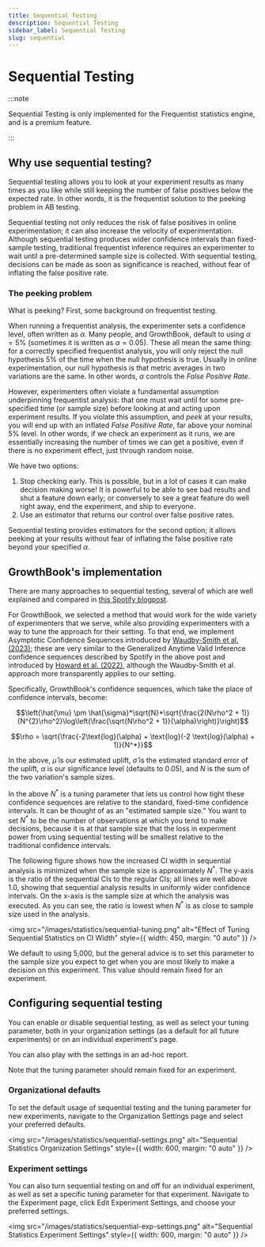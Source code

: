 ```yaml
---
title: Sequential Testing
description: Sequential Testing
sidebar_label: Sequential Testing
slug: sequential
---
```


# Sequential Testing

:::note

Sequential Testing is only implemented for the Frequentist statistics engine, and is a premium feature.

:::

## Why use sequential testing?

Sequential testing allows you to look at your experiment results as many times as you like while still keeping the number of false positives below the expected rate. In other words, it is the frequentist solution to the peeking problem in AB testing.

Sequential testing not only reduces the risk of false positives in online experimentation; it can also increase the velocity of experimentation. Although sequential testing produces wider confidence intervals than fixed-sample testing, traditional frequentist inference requires an experimenter to wait until a pre-determined sample size is collected. With sequential testing, decisions can be made as soon as significance is reached, without fear of inflating the false positive rate.

### The peeking problem

What is peeking? First, some background on frequentist testing.

When running a frequentist analysis, the experimenter sets a confidence level, often written as $\alpha$. Many people, and GrowthBook, default to using $\alpha = 5\%$ (sometimes it is written as $\alpha = 0.05$). These all mean the same thing: for a correctly specified frequentist analysis, you will only reject the null hypothesis 5% of the time when the null hypothesis is true. Usually in online experimentation, our null hypothesis is that metric averages in two variations are the same. In other words, $\alpha$ controls the _False Positive Rate_.

However, experimenters often violate a fundamental assumption underpinning frequentist analysis: that one must wait until for some pre-specified time (or sample size) before looking at and acting upon experiment results. If you violate this assumption, and _peek_ at your results, you will end up with an inflated _False Positive Rate_, far above your nominal 5% level. In other words, if we check an experiment as it runs, we are essentially increasing the number of times we can get a positive, even if there is no experiment effect, just through random noise.

We have two options:

1. Stop checking early. This is possible, but in a lot of cases it can make decision making worse! It is powerful to be able to see bad results and shut a feature down early; or conversely to see a great feature do well right away, end the experiment, and ship to everyone.
2. Use an estimator that returns our control over false positive rates.

Sequential testing provides estimators for the second option; it allows peeking at your results without fear of inflating the false positive rate beyond your specified $\alpha$.

## GrowthBook's implementation

There are many approaches to sequential testing, several of which are well explained and compared in [this Spotify blogpost](https://engineering.atspotify.com/2023/03/choosing-sequential-testing-framework-comparisons-and-discussions/).

For GrowthBook, we selected a method that would work for the wide variety of experimenters that we serve, while also providing experimenters with a way to tune the approach for their setting. To that end, we implement Asymptotic Confidence Sequences introduced by [Waudby-Smith et al. (2023)](https://arxiv.org/pdf/2103.06476v7.pdf); these are very similar to the Generalized Anytime Valid Inference confidence sequences described by Spotify in the above post and introduced by [Howard et al. (2022)](https://arxiv.org/pdf/1810.08240.pdf), although the Waudby-Smith et al. approach more transparently applies to our setting.

Specifically, GrowthBook's confidence sequences, which take the place of confidence intervals, become:

$$\left(\hat{\mu} \pm \hat{\sigma}*\sqrt{N}*\sqrt{\frac{2(N\rho^2 + 1)}{N^{2}\rho^2}\log\left(\frac{\sqrt{N\rho^2 + 1}}{\alpha}\right)}\right)$$

$$\rho = \sqrt{\frac{-2\text{log}(\alpha) + \text{log}(-2 \text{log}(\alpha) + 1)}{N^*}}$$

In the above, $\hat{\mu}$ is our estimated uplift, $\hat{\sigma}$ is the estimated standard error of the uplift, $\alpha$ is our significance level (defaults to 0.05), and $N$ is the sum of the two variation's sample sizes.

In the above $N^*$ is a tuning parameter that lets us control how tight these confidence sequences are relative to the standard, fixed-time confidence intervals. It can be thought of as an "estimated sample size." You want to set $N^*$ to be the number of observations at which you tend to make decisions, because it is at that sample size that the loss in experiment power from using sequential testing will be smallest relative to the traditional confidence intervals.

The following figure shows how the increased CI width in sequential analysis is minimized when the sample size is approximately $N^*$. The y-axis is the ratio of the sequential CIs to the regular CIs; all lines are well above 1.0, showing that sequential analysis results in uniformly wider confidence intervals. On the x-axis is the sample size at which the analysis was executed. As you can see, the ratio is lowest when $N^*$ is as close to sample size used in the analysis.

<img
  src="/images/statistics/sequential-tuning.png"
  alt="Effect of Tuning Sequential Statistics on CI Width"
  style={{ width: 450, margin: "0 auto" }}
/>

We default to using 5,000, but the general advice is to set this parameter to the sample size you expect to get when you are most likely to make a decision on this experiment. This value should remain fixed for an experiment.

## Configuring sequential testing

You can enable or disable sequential testing, as well as select your tuning parameter, both in your organization settings (as a default for all future experiments) or on an individual experiment's page.

You can also play with the settings in an ad-hoc report.

Note that the tuning parameter should remain fixed for an experiment.

### Organizational defaults

To set the default usage of sequential testing and the tuning parameter for new experiments, navigate to the Organization Settings page and select your preferred defaults.

<img
  src="/images/statistics/sequential-settings.png"
  alt="Sequential Statistics Organization Settings"
  style={{ width: 600, margin: "0 auto" }}
/>

### Experiment settings

You can also turn sequential testing on and off for an individual experiment, as well as set a specific tuning parameter for that experiment. Navigate to the Experiment page, click Edit Experiment Settings, and choose your preferred settings.

<img
  src="/images/statistics/sequential-exp-settings.png"
  alt="Sequential Statistics Experiment Settings"
  style={{ width: 600, margin: "0 auto" }}
/>
